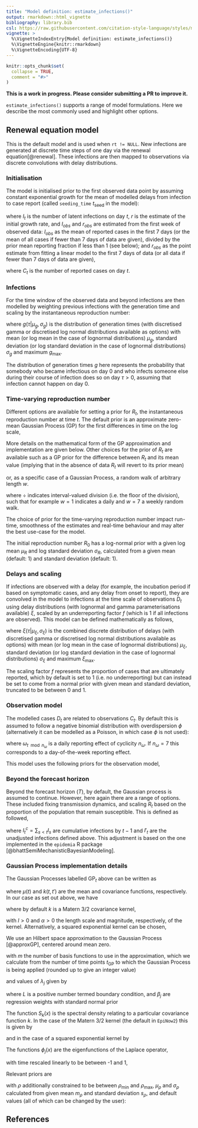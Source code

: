 ```yaml
---
title: "Model definition: estimate_infections()"
output: rmarkdown::html_vignette
bibliography: library.bib
csl: https://raw.githubusercontent.com/citation-style-language/styles/master/apa-numeric-superscript-brackets.csl
vignette: >
  %\VignetteIndexEntry{Model definition: estimate_infections()}
  %\VignetteEngine{knitr::rmarkdown}
  %\VignetteEncoding{UTF-8}
---
```


```r
knitr::opts_chunk$set(
  collapse = TRUE,
  comment = "#>"
)
```

**This is a work in progress. Please consider submitting a PR to improve it.** 

`estimate_infections()` supports a range of model formulations. Here we describe the most commonly used and highlight other options.

## Renewal equation model

This is the default model and is used when `rt != NULL`.
New infections are generated at discrete time steps of one day via the renewal equation[@renewal].
These infections are then mapped to observations via discrete convolutions with delay distributions.

### Initialisation

The model is initialised prior to the first observed data point by assuming constant exponential growth for the mean of modelled delays from infection to case report (called `seeding_time` $t_\mathrm{seed}$ in the model):

\begin{align}
  I_0  &\sim \mathcal{LogNormal}(I_{obs}, 0.2) \\
  r &\sim \mathcal{Normal}(r_\mathrm{obs}, 0.2)\\
  I_{0 < t \leq t_\mathrm{seed}} &= I_0 \exp  \left(r t \right)
\end{align}

where $I_{t}$ is the number of latent infections on day $t$, $r$ is the estimate of the initial growth rate, and $I_{obs}$ and $r_{obs}$ are estimated from the first week of observed data: $I_{obs}$ as the mean of reported cases in the first 7 days (or the mean of all cases if fewer than 7 days of data are given), divided by the prior mean reporting fraction if less than 1 (see below); and $r_{obs}$ as the point estimate from fitting a linear model to the first 7 days of data (or all data if fewer than 7 days of data are given),

\begin{equation}
log(C_t) \sim rt
\end{equation}
where $C_{t}$ is the number of reported cases on day $t$.

### Infections

For the time window of the observed data and beyond infections are then modelled by weighting previous infections with the generation time and scaling by the instantaneous reproduction number:

\begin{equation}
  I_t = R_t \sum_{\tau = 1}^{g_\mathrm{max}} g(\tau | \mu_{g}, \sigma_{g}) I_{t - \tau}
\end{equation}

where $g(\tau|\mu_{g}, \sigma_{g})$ is the distribution of generation times (with discretised gamma or discretised log normal distributions available as options) with mean (or log mean in the case of lognormal distributions) $\mu_g$, standard deviation (or log standard deviation in the case of lognormal distributions) $\sigma_g$ and maximum $g_\mathrm{max}$.

The distribution of generation times $g$ here represents the probability that somebody who became infectious on day 0 and who infects someone else during their course of infection does so on day $\tau > 0$, assuming that infection cannot happen on day 0.

### Time-varying reproduction number

Different options are available for setting a prior for $R_t$, the instantaneous reproduction number at time $t$. The default prior is an approximate zero-mean Gaussian Process (GP) for the first differences in time on the log scale,

\begin{equation}
  \log R_{t} - \log R_{t-1} \sim \mathrm{GP}_t
\end{equation}

More details on the mathematical form of the GP approximation and implementation are given below. Other choices for the prior of $R_t$ are available such as a GP prior for the difference between $R_t$ and its mean value (implying that in the absence of data $R_t$ will revert to its prior mean)

\begin{equation}
  \log R_{t} - \log R_0 \sim \mathrm{GP}_t
\end{equation}

or, as a specific case of a Gaussian Process, a random walk of arbitrary length $w$.

\begin{align}
  \log R_{t \div w} &\sim \mathcal{Normal} (R_{t \div (w - 1)}, \sigma_R)\\
  \sigma_R &\sim \mathcal{HalfNormal}(0, 0.1)
\end{align}

where $\div$ indicates interval-valued division (i.e. the floor of the division), such that for example $w=1$ indicates a daily and $w=7$ a weekly random walk.

The choice of prior for the time-varying reproduction number impact run-time, smoothness of the estimates and real-time behaviour and may alter the best use-case for the model.

The initial reproduction number $R_{0}$ has a log-normal prior with a given log mean $\mu_{R}$ and log standard deviation $\sigma_{R}$, calculated from a given mean (default: 1) and standard deviation (default: 1).

\begin{equation}
  R_0 \sim \mathcal{LogNormal}(\mu_R, \sigma_R)
\end{equation}

### Delays and scaling

If infections are observed with a delay (for example, the incubation period if based on symptomatic cases, and any delay from onset to report), they are convolved in the model to infections at the time scale of observations $D_{t}$ using delay distributions (with lognormal and gamma parameterisations available) $\xi$, scaled by an underreporting factor $f$ (which is 1 if all infections are observed). This model can be defined mathematically as follows,

\begin{equation}
  D_t = f \sum_{\tau = 0}^{\xi_\mathrm{max}} \xi (\tau | \mu_{\xi}, \sigma_{\xi}) I_{t-\tau}
\end{equation}

where $\xi(\tau|\mu_{\xi}, \sigma_{\xi})$ is the combined discrete distribution of delays (with discretised gamma or discretised log normal distributions available as options) with mean (or log mean in the case of lognormal distributions) $\mu_\xi$, standard deviation (or log standard deviation in the case of lognormal distributions) $\sigma_\xi$ and maximum $\xi_\mathrm{max}$.

The scaling factor $f$ represents the proportion of cases that are ultimately reported, which by default is set to 1 (i.e. no underreporting) but can instead be set to come from a normal prior with given mean and standard deviation, truncated to be between 0 and 1.

### Observation model

The modelled cases $D_{t}$ are related to observations $C_{t}$.
By default this is assumed to follow a negative binomial distribution with overdispersion $\phi$ (alternatively it can be modelled as a Poisson, in which case $\phi$ is not used):

\begin{align}
  C_t &\sim \mathrm{NB}\left(\omega_{(t \mod n_\omega)}D_t, \phi\right)
\end{align}

where $\omega_{t \mod n_\omega}$ is a daily reporting effect of cyclicity $n_{\omega}$. If $n_{\omega}=7$ this corresponds to a day-of-the-week reporting effect.

This model uses the following priors for the observation model,

\begin{align}
    \frac{\omega}{n_\omega} &\sim \mathrm{Dirichlet}(1, \ldots, 1) \\
    \frac{1}{\sqrt{\phi}} &\sim \mathcal{HalfNormal}(0, 1)
\end{align}

### Beyond the forecast horizon

Beyond the forecast horizon ($T$), by default, the Gaussian process is assumed to continue. However, here again there are a range of options. These included fixing transmission dynamics, and scaling $R_t$ based on the proportion of the population that remain susceptible. This is defined as followed,

\begin{equation}
    I_t = (N - I^c_{t-1}) \left(1 - \exp \left(\frac{-I'_t}{N - I^c_{T}}\right)\right),
\end{equation}

where $I^c_t = \sum_{s< t} I_s$ are cumulative infections by $t-1$ and $I'_t$ are the unadjusted infections defined above. This adjustment is based on the one implemented in the `epidemia` R package [@bhattSemiMechanisticBayesianModeling].

### Gaussian Process implementation details

The Gaussian Processes labelled $\mathrm{GP}_t$ above can be written as

\begin{equation}
\mathcal{GP}(\mu(t), k(t, t'))
\end{equation}

where $\mu(t)$ and $k(t,t')$ are the mean and covariance functions, respectively.
In our case as set out above, we have

\begin{equation}
\mu(t) \equiv 0 \\
k(t,t') = k(|t - t'|) = k(\Delta t)
\end{equation}

where by default $k$ is a Matern 3/2 covariance kernel,

\begin{equation}
k(\Delta t) = \alpha \left( 1 + \frac{\sqrt{3} \Delta t}{l} \right) \exp \left( - \frac{\sqrt{3} \Delta t}{l}\right)
\end{equation}

with $l>0$ and $\alpha > 0$ the length scale and magnitude, respectively, of the kernel.
Alternatively, a squared exponential kernel can be chosen,

\begin{equation}
k(\Delta t) = \alpha \exp \left( - \frac{1}{2} \frac{(\Delta t^2)}{l^2} \right)
\end{equation}

We use an Hilbert space approximation to the Gaussian Process [@approxGP], centered around mean zero.

\begin{equation}
\mathcal{GP}(0, k(\Delta t)) \approx \sum_{j=1}^m \left(S_k(\sqrt{\lambda_j}) \right)^\frac{1}{2} \phi_j(t) \beta_j
\end{equation}

with $m$ the number of basis functions to use in the approximation, which we calculate from the number of time points $t_\mathrm{GP}$ to which the Gaussian Process is being applied (rounded up to give an integer value)

\begin{equation}
m = b t_\mathrm{GP}
\end{equation}

and values of $\lambda_j$ given by

\begin{equation}
\lambda_j = \left( \frac{j \pi}{2 L} \right)^2
\end{equation}

where $L$ is a positive number termed boundary condition, and $\beta_{j}$ are regression weights with standard normal prior

\begin{equation}
\beta_j \sim \mathcal{Normal}(0, 1)
\end{equation}

The function $S_k(x)$ is the spectral density relating to a particular covariance function $k$. In the case of the Matern 3/2 kernel (the default in `EpiNow2`) this is given by

\begin{equation}
S_k(x) = 4 \alpha^2 \left( \frac{\sqrt{3}}{\rho}\right)^3 \left(\left( \frac{\sqrt{3}}{\rho} \right)^2 + w^2 \right)^{-2}
\end{equation}

and in the case of a squared exponential kernel by

\begin{equation}
S_k(x) = \alpha^2 \sqrt{2\pi} \rho \exp \left( -\frac{1}{2} \rho^2 w^2 \right)
\end{equation}

The functions $\phi_{j}(x)$ are the eigenfunctions of the Laplace operator,

\begin{equation}
\phi_j(t) = \frac{1}{\sqrt{L}} \sin\left(\sqrt{\lambda_j} (t^* + L)\right)
\end{equation}

with time rescaled linearly to be between -1 and 1,

\begin{equation}
t^* = \frac{t - \frac{1}{2}t_\mathrm{GP}}{\frac{1}{2}t_\mathrm{GP}}
\end{equation}

Relevant priors are

\begin{align}
\alpha &\sim \mathcal{Normal}(0, \sigma_{\alpha}) \\
\rho   &\sim \mathcal{LogNormal} (\mu_\rho, \sigma_\rho)\\
\end{align}

with $\rho$ additionally constrained to be between $\rho_\mathrm{min}$ and $\rho_\mathrm{max}$, $\mu_{\rho}$ and $\sigma_\rho$ calculated from given mean $m_{\rho}$ and standard deviation $s_\rho$, and default values (all of which can be changed by the user):

\begin{align}
b &= 0.2 \\
L &= 1.5 \\
m_\rho &= 21 \\
s_\rho &= 7 \\
\rho_\mathrm{min} &= 0\\
\rho_\mathrm{max} &= 60\\
\sigma_\alpha &= 0.05\\
\end{align}

## References 
